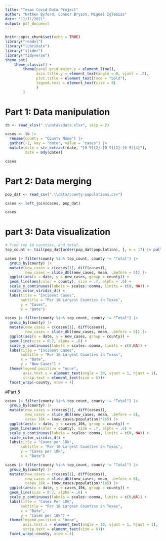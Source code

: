 ```yaml
---
title: "Texas Covid Data Project"
author: "Nathen Byford, Connor Bryson, Miguel Iglesias"
date: "11/11/2021"
output: pdf_document
---
```


```r
knitr::opts_chunk$set(echo = TRUE)
library("readxl")
library("lubridate")
library("slider")
library("tidyverse")
theme_set(
    theme_classic() +
        theme(panel.grid.major.y = element_line(),
              axis.title.y = element_text(angle = 0, vjust = .5),
              plot.title = element_text(face = "bold"),
              legend.text = element_text(size = 8)
              )
        )
```

# Part 1: Data manipulation

```r
tb <- read_xlsx(".\\data\\data.xlsx", skip = 2)

cases <- tb |> 
  rename(county = "County Name") |> 
  gather(-1, key = "date", value = "cases") |> 
  mutate(date = str_extract(date, "[0-9]{2}-[0-9]{2}-[0-9]{4}"),
         date = mdy(date))

cases
```

# Part 2: Data merging

```r
pop_dat <- read_csv(".\\data/county-populations.csv")

cases <- left_join(cases, pop_dat)

cases
```

# part 3: Data visualization

```r
# Find top 16 counties, and total.
top_count <- tail(pop_dat[order(pop_dat$population), ], n = 17) |> pull(county)

cases |> filter(county %in% top_count, county != "Total") |> 
  group_by(county) |> 
  mutate(new_cases = c(cases[1], diff(cases)),
         new_cases = slide_dbl(new_cases, mean, .before = 6)) |> 
  ggplot(aes(x = date, y = new_cases, group = county)) +
  geom_line(aes(color = county), size = .7, alpha = .6) +
  scale_y_continuous(labels = scales::comma, limits = c(0, NA)) +
  scale_color_viridis_d() +
  labs(title = "Incident Cases", 
       subtitle = "For 16 Largest Counties in Texas",
       y = "Cases",
       x = "Date")
```


```r
cases |> filter(county %in% top_count, county != "Total") |> 
  group_by(county) |> 
  mutate(new_cases = c(cases[1], diff(cases)),
         new_cases = slide_dbl(new_cases, mean, .before = 6)) |> 
  ggplot(aes(x = date, y = new_cases, group = county)) +
  geom_line(size = 0.7, alpha = .6) +
  scale_y_continuous(labels = scales::comma, limits = c(0,NA)) +
  labs(title = "Incident Cases", 
       subtitle = "For 16 Largest Counties in Texas", 
       x = "Date",
       y = "New Cases") +
  theme(legend.position = "none", 
        axis.text.x = element_text(angle = 30, vjust = 1, hjust = 1),
        strip.text = element_text(size = 6))+
  facet_wrap(~county, nrow = 4)


```

#Part 5


```r
cases |> filter(county %in% top_count, county != "Total") |> 
  group_by(county) |> 
  mutate(new_cases = c(cases[1], diff(cases)),
         new_cases = slide_dbl(new_cases, mean, .before = 6),
         cases_10k = (new_cases/population)*1e5) |> 
  ggplot(aes(x = date, y = cases_10k, group = county)) +
  geom_line(aes(color = county), size = .7, alpha = .6) +
  scale_y_continuous(labels = scales::comma, limits = c(0, NA)) +
  scale_color_viridis_d() +
  labs(title = "Cases per 10k", 
       subtitle = "For 16 Largest Counties in Texas",
       y = "Cases per 10k",
       x = "Date")
```

```r
cases |> filter(county %in% top_count, county != "Total") |> 
  group_by(county) |> 
  mutate(new_cases = c(cases[1], diff(cases)),
         new_cases = slide_dbl(new_cases, mean, .before = 6),
         cases_10k = (new_cases/population)*1e5) |> 
  ggplot(aes(x = date, y = cases_10k, group = county)) +
  geom_line(size = 0.7, alpha = .6) +
  scale_y_continuous(labels = scales::comma, limits = c(0,NA)) +
  labs(title = "Cases Per 10k", 
       subtitle = "For 16 Largest Counties in Texas", 
       x = "Date",
       y = "Cases per 10k") +
  theme(legend.position = "none", 
        axis.text.x = element_text(angle = 30, vjust = 1, hjust = 1),
        strip.text = element_text(size = 6))+
  facet_wrap(~county, nrow = 4)
```



